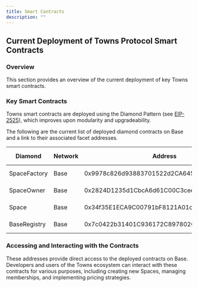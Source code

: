 ```yaml
---
title: Smart Contracts
description: ""
---
```


## Current Deployment of Towns Protocol Smart Contracts

### Overview

This section provides an overview of the current deployment of key Towns smart contracts.

### Key Smart Contracts

Towns smart contracts are deployed using the Diamond Pattern (see [EIP-2525](https://eips.ethereum.org/EIPS/eip-2535)), which improves upon modularity and upgradeability.

The following are the current list of deployed diamond contracts on Base and a link to their associated facet addresses.

| Diamond      | Network | Address                                    | Facet Addresses |
| ------------ | ------- | ------------------------------------------ | --------------- |
| SpaceFactory | Base    | 0x9978c826d93883701522d2CA645d5436e5654252 | [Louper Link](https://louper.dev/diamond/0x9978c826d93883701522d2CA645d5436e5654252?network=base) |
| SpaceOwner   | Base    | 0x2824D1235d1CbcA6d61C00C3ceeCB9155cd33a42 | [Louper Link](https://louper.dev/diamond/0x2824D1235d1CbcA6d61C00C3ceeCB9155cd33a42?network=base) |
| Space        | Base    | 0x34f35E1ECA9C00791bF8121A01c20977d8bEB11C | [Louper Link](https://louper.dev/diamond/0x34f35E1ECA9C00791bF8121A01c20977d8bEB11C?network=base) |
| BaseRegistry | Base    | 0x7c0422b31401C936172C897802CF0373B35B7698 | [Louper Link](https://louper.dev/diamond/0x7c0422b31401C936172C897802CF0373B35B7698?network=base) |


### Accessing and Interacting with the Contracts

These addresses provide direct access to the deployed contracts on Base. Developers and users of the Towns ecosystem can interact with these contracts for various purposes, including creating new Spaces, managing memberships, and implementing pricing strategies.
